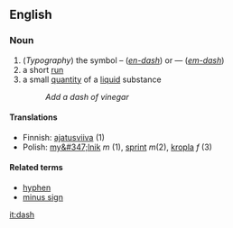 ==English==

===Noun===
#(''Typography'') the symbol – (''[[en-dash]]'') or — (''[[em-dash]]'')
#a short [[run]]
#a small [[quantity]] of a [[liquid]] substance
#: ''Add a dash of vinegar''


====Translations====

*Finnish: [[ajatusviiva]] (1)
*Polish: [[my&#347;lnik]] ''m'' (1), [[sprint]] ''m''(2), [[kropla]] ''f'' (3)

====Related terms====

*[[hyphen]]
*[[minus sign]]

[[it:dash]]